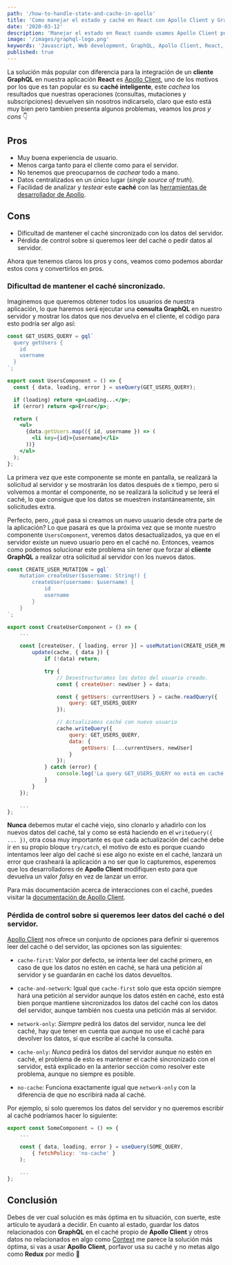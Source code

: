 ```yaml
---
path: '/how-to-handle-state-and-cache-in-apollo'
title: 'Como manejar el estado y caché en React con Apollo Client y GraphQL'
date: '2020-03-12'
description: 'Manejar el estado en React cuando usamos Apollo Client puede resultar dudoso si no estamos acostumbrados, en este artículo explico como podemos enfocar este problema.'
image: '/images/graphql-logo.png'
keywords: 'Javascript, Web development, GraphQL, Apollo Client, React, Apollo Cache, Apollo state, React hooks'
published: true
---
```


La solución más popular con diferencia para la integración de un **cliente GraphQL** en nuestra aplicación **React** es [Apollo Client](https://www.apollographql.com/docs/react/), uno de los motivos por los que es tan popular es su **caché inteligente**, este _cachea_ los resultados que nuestras operaciones (consultas, mutaciones y subscripciones) devuelven sin nosotros indicarselo, claro que esto está muy bien pero tambien presenta algunos problemas, veamos los _pros y cons_ <span role="img" aria-label="abajo">👇</span>

## Pros

- Muy buena experiencia de usuario.
- Menos carga tanto para el cliente como para el servidor.
- No tenemos que preocuparnos de _cachear_ todo a mano.
- Datos centralizados en un único lugar (_single source of truth_).
- Facilidad de analizar y _testear_ este **caché** con las [herramientas de desarrollador de Apollo](https://chrome.google.com/webstore/detail/apollo-client-developer-t/jdkknkkbebbapilgoeccciglkfbmbnfm).

## Cons

- Dificultad de mantener el caché sincronizado con los datos del servidor.
- Pérdida de control sobre si queremos leer del caché o pedir datos al servidor.

Ahora que tenemos claros los pros y cons, veamos como podemos abordar estos cons y convertirlos en pros.

### Dificultad de mantener el caché sincronizado.

Imaginemos que queremos obtener todos los usuarios de nuestra aplicación, lo que haremos será ejecutar una **consulta GraphQL** en nuestro servidor y mostrar los datos que nos devuelva en el cliente, el código para esto podría ser algo así:

```jsx
const GET_USERS_QUERY = gql`
  query getUsers {
    id
    username
  }
`;

export const UsersComponent = () => {
  const { data, loading, error } = useQuery(GET_USERS_QUERY);

  if (loading) return <p>Loading...</p>;
  if (error) return <p>Error</p>;

  return (
    <ul>
      {data.getUsers.map(({ id, username }) => (
        <li key={id}>{username}</li>
      ))}
    </ul>
  );
};
```

La primera vez que este componente se monte en pantalla, se realizará la solicitud al servidor y se mostrarán los datos después de x tiempo, pero si volvemos a montar el componente, no se realizará la solicitud y se leerá el caché, lo que consigue que los datos se muestren instantáneamente, sin solicitudes extra.

Perfecto, pero, ¿qué pasa si creamos un nuevo usuario desde otra parte de la aplicación? Lo que pasará es que la próxima vez que se monte nuestro componente `UsersComponent`, veremos datos desactualizados, ya que en el servidor existe un nuevo usuario pero en el caché no. Entonces, veamos como podemos solucionar este problema sin tener que forzar al **cliente GraphQL** a realizar otra solicitud al servidor con los nuevos datos.

```jsx
const CREATE_USER_MUTATION = gql`
	mutation createUser($username: String!) {
		createUser(username: $username) {
			id
			username
		}
	}
`;

export const CreateUserComponent = () => {
	...

	const [createUser, { loading, error }] = useMutation(CREATE_USER_MUTATION, {
		update(cache, { data }) {
			if (!data) return;

			try {
				// Desestructuramos los datos del usuario creado.
				const { createUser: newUser } = data;

				const { getUsers: currentUsers } = cache.readQuery({
					query: GET_USERS_QUERY
				});

				// Actualizamos caché con nuevo usuario
				cache.writeQuery({
					query: GET_USERS_QUERY,
					data: {
						getUsers: [...currentUsers, newUser]
					}
				});
			} catch (error) {
				console.log('La query GET_USERS_QUERY no está en caché');
			}
		}
	});

	...
};
```

**Nunca** debemos mutar el caché viejo, sino clonarlo y añadirlo con los nuevos datos del caché, tal y como se está haciendo en el `writeQuery({ ... })`, otra cosa muy importante es que cada actualización del caché debe ir en su propio bloque `try/catch`, el motivo de esto es porque cuando intentamos leer algo del caché si ese algo no existe en el caché, lanzará un error que crasheará la aplicación a no ser que lo capturemos, esperemos que los desarrolladores de **Apollo Client** modifiquen esto para que devuelva un valor _falsy_ en vez de lanzar un error.

Para más documentación acerca de interacciones con el caché, puedes visitar la [documentación de Apollo Client](https://www.apollographql.com/docs/react/caching/cache-interaction/).

### Pérdida de control sobre si queremos leer datos del caché o del servidor.

[Apollo Client](https://www.apollographql.com/docs/react/) nos ofrece un conjunto de opciones para definir si queremos leer del caché o del servidor, las opciones son las siguientes:

- `cache-first`: Valor por defecto, se intenta leer del caché primero, en caso de que los datos no estén en caché, se hará una petición al servidor y se guardarán en caché los datos devueltos.

- `cache-and-network`: Igual que `cache-first` solo que esta opción siempre hará una petición al servidor aunque los datos estén en caché, esto está bien porque mantiene sincronizados los datos del caché con los datos del servidor, aunque también nos cuesta una petición más al servidor.

- `network-only`: _Siempre_ pedirá los datos del servidor, nunca lee del caché, hay que tener en cuenta que aunque no use el caché para devolver los datos, sí que escribe al caché la consulta.

- `cache-only`: _Nunca_ pedirá los datos del servidor aunque no estén en caché, el problema de esto es mantener el caché sincronizado con el servidor, está explicado en la anterior sección como resolver este problema, aunque no siempre es posible.

- `no-cache`: Funciona exactamente igual que `network-only` con la diferencia de que no escribirá nada al caché.

Por ejemplo, si solo queremos los datos del servidor y no queremos escribir al caché podríamos hacer lo siguiente:

```jsx
export const SomeComponent = () => {
	...

	const { data, loading, error } = useQuery(SOME_QUERY,
		{ fetchPolicy: 'no-cache' }
	);

	...
};
```

## Conclusión

Debes de ver cual solución es más óptima en tu situación, con suerte, este artículo te ayudará a decidir. En cuanto al estado, guardar los datos relacionados con **GraphQL** en el caché propio de **Apollo Client** y otros datos no relacionados en algo como [Context](https://es.reactjs.org/docs/context.html) me parece la solución más óptima, si vas a usar **Apollo Client**, porfavor usa su caché y no metas algo como **Redux** por medio <span role="img" aria-label="rezo">🙏</span>
